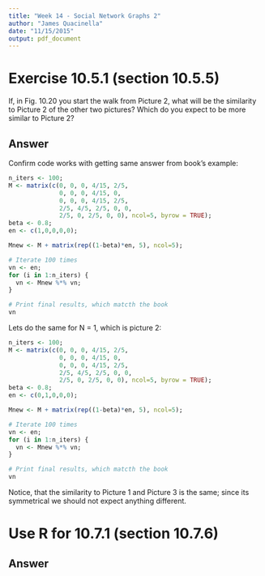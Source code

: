 ```yaml
---
title: "Week 14 - Social Network Graphs 2"
author: "James Quacinella"
date: "11/15/2015"
output: pdf_document
---
```



# Exercise 10.5.1 (section 10.5.5)

If, in Fig. 10.20 you start the walk from Picture 2, what will be the similarity to Picture 2 of the other two pictures? Which do you expect to be more similar to Picture 2?

## Answer 

Confirm code works with getting same answer from book's example:

```r
n_iters <- 100;
M <- matrix(c(0, 0, 0, 4/15, 2/5,
              0, 0, 0, 4/15, 0,
              0, 0, 0, 4/15, 2/5,
              2/5, 4/5, 2/5, 0, 0,
              2/5, 0, 2/5, 0, 0), ncol=5, byrow = TRUE);
beta <- 0.8;
en <- c(1,0,0,0,0);

Mnew <- M + matrix(rep((1-beta)*en, 5), ncol=5);

# Iterate 100 times
vn <- en;
for (i in 1:n_iters) {
  vn <- Mnew %*% vn;
}

# Print final results, which matcth the book
vn

```

Lets do the same for N = 1, which is picture 2:

```r
n_iters <- 100;
M <- matrix(c(0, 0, 0, 4/15, 2/5,
              0, 0, 0, 4/15, 0,
              0, 0, 0, 4/15, 2/5,
              2/5, 4/5, 2/5, 0, 0,
              2/5, 0, 2/5, 0, 0), ncol=5, byrow = TRUE);
beta <- 0.8;
en <- c(0,1,0,0,0);

Mnew <- M + matrix(rep((1-beta)*en, 5), ncol=5);

# Iterate 100 times
vn <- en;
for (i in 1:n_iters) {
  vn <- Mnew %*% vn;
}

# Print final results, which matcth the book
vn

```

Notice, that the similarity to Picture 1 and Picture 3 is the same; since its symmetrical we should not expect anything different.

\pagebreak

# Use R for 10.7.1 (section 10.7.6)

## Answer 

\pagebreak
